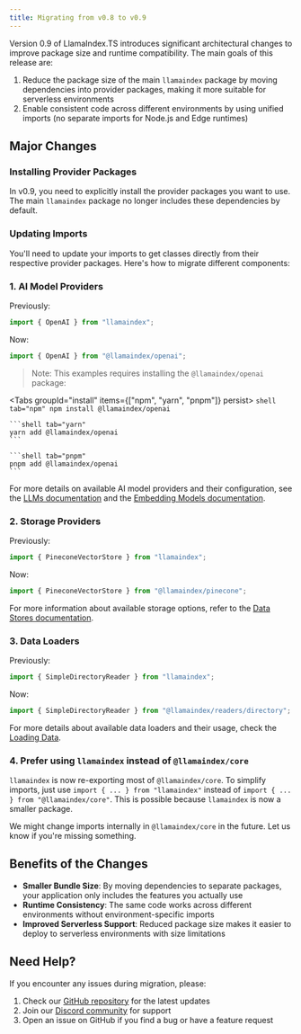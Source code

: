 ```yaml
---
title: Migrating from v0.8 to v0.9
---
```



Version 0.9 of LlamaIndex.TS introduces significant architectural changes to improve package size and runtime compatibility. The main goals of this release are:

1. Reduce the package size of the main `llamaindex` package by moving dependencies into provider packages, making it more suitable for serverless environments
2. Enable consistent code across different environments by using unified imports (no separate imports for Node.js and Edge runtimes)

## Major Changes

### Installing Provider Packages

In v0.9, you need to explicitly install the provider packages you want to use. The main `llamaindex` package no longer includes these dependencies by default.

### Updating Imports

You'll need to update your imports to get classes directly from their respective provider packages. Here's how to migrate different components:

### 1. AI Model Providers

Previously:
```typescript
import { OpenAI } from "llamaindex";
```

Now:
```typescript
import { OpenAI } from "@llamaindex/openai";
```

> Note: This examples requires installing the `@llamaindex/openai` package: 

<Tabs groupId="install" items={["npm", "yarn", "pnpm"]} persist>
	```shell tab="npm"
	npm install @llamaindex/openai
	```

	```shell tab="yarn"
	yarn add @llamaindex/openai
	```

	```shell tab="pnpm"
	pnpm add @llamaindex/openai
	```
</Tabs>

For more details on available AI model providers and their configuration, see the [LLMs documentation](/docs/llamaindex/modules/llms) and the [Embedding Models documentation](/docs/llamaindex/modules/embeddings).

### 2. Storage Providers

Previously:
```typescript
import { PineconeVectorStore } from "llamaindex";
```

Now:
```typescript
import { PineconeVectorStore } from "@llamaindex/pinecone";
```

For more information about available storage options, refer to the [Data Stores documentation](/docs/llamaindex/modules/data_stores).

### 3. Data Loaders

Previously:
```typescript
import { SimpleDirectoryReader } from "llamaindex";
```

Now:
```typescript
import { SimpleDirectoryReader } from "@llamaindex/readers/directory";
```

For more details about available data loaders and their usage, check the [Loading Data](/docs/llamaindex/modules/loading).

### 4. Prefer using `llamaindex` instead of `@llamaindex/core`

`llamaindex` is now re-exporting most of `@llamaindex/core`. To simplify imports, just use `import { ... } from "llamaindex"` instead of `import { ... } from "@llamaindex/core"`. This is possible because `llamaindex` is now a smaller package.

We might change imports internally in `@llamaindex/core` in the future. Let us know if you're missing something. 

## Benefits of the Changes

- **Smaller Bundle Size**: By moving dependencies to separate packages, your application only includes the features you actually use
- **Runtime Consistency**: The same code works across different environments without environment-specific imports
- **Improved Serverless Support**: Reduced package size makes it easier to deploy to serverless environments with size limitations

## Need Help?

If you encounter any issues during migration, please:
1. Check our [GitHub repository](https://github.com/run-llama/LlamaIndexTS) for the latest updates
2. Join our [Discord community](https://discord.gg/dGcwcsnxhU) for support
3. Open an issue on GitHub if you find a bug or have a feature request
